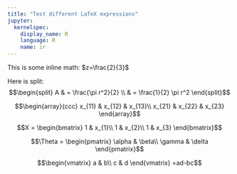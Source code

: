```yaml
---
title: "Test different LaTeX expressions"
jupyter:
  kernelspec:
    display_name: R
    language: R
    name: ir
---
```


This is some inline math: $z=\frac{2}{3}$

Here is split:
$$\begin{split}
A & = \frac{\pi r^2}{2} \\
 & = \frac{1}{2} \pi r^2
\end{split}$$

$$\begin{array}{ccc}
x_{11} & x_{12} & x_{13}\\
x_{21} & x_{22} & x_{23}
\end{array}$$

$$X = \begin{bmatrix}
1 & x_{1}\\
1 & x_{2}\\
1 & x_{3}
\end{bmatrix}$$

$$\Theta = \begin{pmatrix}
\alpha & \beta\\
\gamma & \delta
\end{pmatrix}$$

$$\begin{vmatrix}
a & b\\
c & d
\end{vmatrix}
=ad-bc$$

